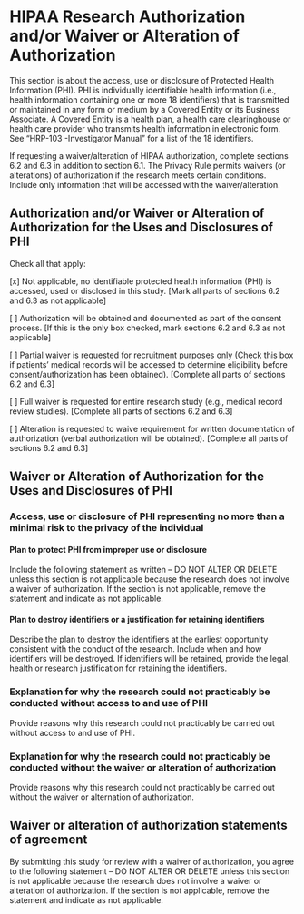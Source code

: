 # HIPAA Research Authorization and/or Waiver or Alteration of Authorization

::: {.instr_box align="center"}
This section is about the access, use or disclosure of Protected Health Information (PHI).
PHI is individually identifiable health information (i.e., health information containing one or more 18 identifiers) that is transmitted or maintained in any form or medium by a Covered Entity or its Business Associate. 
A Covered Entity is a health plan, a health care clearinghouse or health care provider who transmits health information in electronic form.
See “HRP-103 -Investigator Manual” for a list of the 18 identifiers.

If requesting a waiver/alteration of HIPAA authorization, complete sections 6.2 and 6.3 in addition to section 6.1. The Privacy Rule permits waivers (or alterations) of authorization if the research meets certain conditions. Include only information that will be accessed with the waiver/alteration. 
:::


## Authorization and/or Waiver or Alteration of Authorization for the Uses and Disclosures of PHI

::: {.instr_box align="center"}
Check all that apply:
:::

[x]	Not applicable, no identifiable protected health information (PHI) is accessed, used or disclosed in this study. [Mark all parts of sections 6.2 and 6.3 as not applicable]

[ ]	Authorization will be obtained and documented as part of the consent process. [If this is the only box checked, mark sections 6.2 and 6.3 as not applicable]

[ ]	Partial waiver is requested for recruitment purposes only (Check this box if patients’ medical records will be accessed to determine eligibility before consent/authorization has been obtained). [Complete all parts of sections 6.2 and 6.3]

[ ]	Full waiver is requested for entire research study (e.g., medical record review studies). [Complete all parts of sections 6.2 and 6.3]

[ ]	Alteration is requested to waive requirement for written documentation of authorization (verbal authorization will be obtained). [Complete all parts of sections 6.2 and 6.3]

## Waiver or Alteration of Authorization for the Uses and Disclosures of PHI

### Access, use or disclosure of PHI representing no more than a minimal risk to the privacy of the individual

#### Plan to protect PHI from improper use or disclosure

::: {.instr_box align="center"}
Include the following statement as written – DO NOT ALTER OR DELETE unless this section is not applicable because the research does not involve a waiver of authorization. If the section is not applicable, remove the statement and indicate as not applicable.
:::

#### Plan to destroy identifiers or a justification for retaining identifiers 

::: {.instr_box align="center"}
Describe the plan to destroy the identifiers at the earliest opportunity consistent with the conduct of the research. Include when and how identifiers will be destroyed. If identifiers will be retained, provide the legal, health or research justification for retaining the identifiers.
:::

### Explanation for why the research could not practicably be conducted without access to and use of PHI

::: {.instr_box align="center"}
Provide reasons why this research could not practicably be carried out without access to and use of PHI.
:::

### Explanation for why the research could not practicably be conducted without the waiver or alteration of authorization

::: {.instr_box align="center"}
Provide reasons why this research could not practicably be carried out without the waiver or alternation of authorization.

:::

## Waiver or alteration of authorization statements of agreement

::: {.instr_box align="center"}
By submitting this study for review with a waiver of authorization, you agree to the following statement – DO NOT ALTER OR DELETE unless this section is not applicable because the research does not involve a waiver or alteration of authorization. If the section is not applicable, remove the statement and indicate as not applicable.
:::

